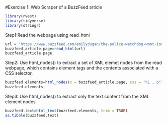 #Exercise 1: Web Scraper of a BuzzFeed article

```{r libraries}
library(rvest)
library(tidyverse)
library(stringr)
```

Step1:Read the webpage using read_html
```{r}
url = "https://www.buzzfeed.com/emilydugan/the-police-watchdog-wont-investigate-why-a-woman-was-held?utm_term=.uq0qm0lq2G#.iaZ2V3W28Z"
buzzfeed_article.page=read_html(url)
buzzfeed_article.page
```


Step2: Use html_nodes() to extract a set of XML elemet nodes from the read webpage, which contains element tags and the contents associated with a CSS selector.  
```{r}
buzzfeed.elements=html_nodes(x = buzzfeed_article.page, css = "h1 , p")
buzzfeed.elements
```

Step3: Use html_nodes() to extract only the text content from the XML element nodes 
```{r}
buzzfeed.text=html_text(buzzfeed.elements, trim = TRUE) 
as.tibble(buzzfeed.text)
```
